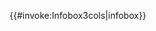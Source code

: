 {{#invoke:Infobox3cols|infobox}}<noinclude>{{Documentation}}<!-- Add categories to the /doc subpage, not here! --></noinclude>